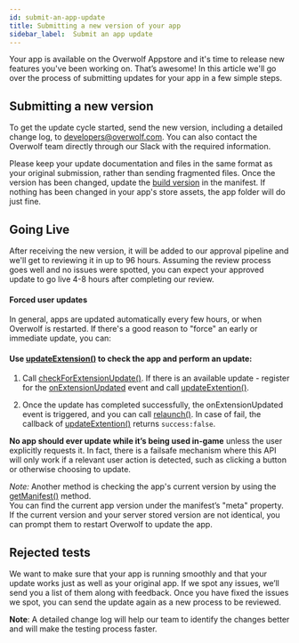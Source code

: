 ```yaml
---
id: submit-an-app-update
title: Submitting a new version of your app
sidebar_label:  Submit an app update
---
```


Your app is available on the Overwolf Appstore and it's time to release new features you've been working on. That’s awesome! In this article we'll go over the process of submitting updates for your app in a few simple steps.

## Submitting a new version

To get the update cycle started, send the new version, including a detailed change log, to [developers@overwolf.com](mailto:developers@overwolf.com). You can also contact the Overwolf team directly through our Slack with the required information.  

Please keep your update documentation and files in the same format as your original submission, rather than sending fragmented files.
Once the version has been changed, update the [build version](/api/manifest#meta-object) in the manifest. If nothing has been changed in your app's store assets, the app folder will do just fine.

## Going Live

After receiving the new version, it will be added to our approval pipeline and we'll get to reviewing it in up to 96 hours. Assuming the review process goes well and no issues were spotted, you can expect your approved update to go live 4-8 hours after completing our review. 

#### Forced user updates

In general, apps are updated automatically every few hours, or when Overwolf is restarted. 
If there's a good reason to "force" an early or immediate update, you can:

#### Use [updateExtension()](/api/extensions#updateextensioncallback) to check the app and perform an update:

  1. Call [checkForExtensionUpdate()](/api/extensions#checkforextensionupdatecallback). If there is an available update - register for the [onExtensionUpdated](/api/extensions#onextensionupdated) event and call [updateExtention()](/api/extensions#updateextensioncallback).

  2. Once the update has completed successfully, the onExtensionUpdated event is triggered, and you can call [relaunch()](/api/extensions#relaunch). In case of fail, the callback of [updateExtention()](/api/extensions#updateextensioncallback) returns `success:false`.

**No app should ever update while it’s being used in-game** unless the user explicitly requests it. In fact, there is a failsafe mechanism where this API will only work if a relevant user action is detected, such as clicking a button or otherwise choosing to update.

*Note:* Another method is checking the app's current version by using the [getManifest()](/api/extensions/current#getmanifestcallback) method.  
You can find the current app version under the manifest’s "meta" property. If the current version and your server stored version are not identical, you can prompt them to restart Overwolf to update the app.

## Rejected tests

We want to make sure that your app is running smoothly and that your update works just as well as your original app. If we spot any issues, we’ll send you a list of them along with feedback. Once you have fixed the issues we spot, you can send the update again as a new process to be reviewed.

**Note**: A detailed change log will help our team to identify the changes better and will make the testing process faster.
